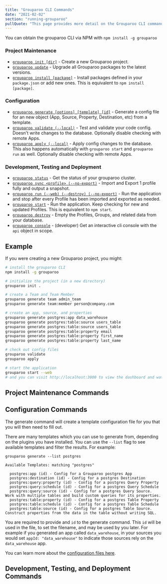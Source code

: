 ```yaml
---
title: "Grouparoo CLI Commands"
date: "2021-02-02"
section: "running-grouparoo"
pullQuote: "This page provides more detail on the Grouparoo CLI commands"
---
```


You can obtain the grouparoo CLI via NPM with `npm install -g grouparoo`

### Project Maintenance

- [`grouparoo init [dir]`](#init) - Create a new Grouparoo project.
- [`grouparoo update`](#update) - Upgrade all Grouparoo packages to the latest versions.
- [`grouparoo install [package]`](#install) - Install packages defined in your `package.json` or add new ones. This is equivalent to `npm install [package]`.

### Configuration

- [`grouparoo generate [options] [template] [id]`](#generate) - Generate a config file for an new object (App, Source, Property, Destination, etc) from a template.
- [`grouparoo validate (--local)`](#validate) - Test and validate your code config. Doesn't write changes to the database. Optionally disable checking with remote Apps.
- [`grouparoo apply (--local)`](#apply) - Apply config changes to the database. This also happens automatically with `grouparoo start` and `grouparoo run` as well. Optionally disable checking with remote Apps.

### Development, Testing and Deployment

- [`grouparoo status`](#status) - Get the status of your grouparoo cluster.
- [`grouparoo sync <profile> (--no-export)`](#sync) - Import and Export 1 profile fully and output a snapshot.
- [`grouparoo run (--web) (--destroy) (--no-export)`](#run) - Run the application and stop after every Profile has been imported and exported as needed.
- [`grouparoo start`](#start) - Run the application. Keep checking for new and updated Profiles. This is equivalent to `npm start`.
- [`grouparoo destroy`](#destroy) - Empty the Profiles, Groups, and related data from your database.
- [`grouparoo console`](#console) - (developer) Get an interactive cli console with the `api` object in scope.

## Example

If you were creating a new Grouparoo project, you might:

```bash
# install the grouparoo CLI
npm install -g grouparoo

# initialize the project (in a new directory)
grouparoo init .

# create a Team and Team Member
grouparoo generate team admin_team
grouparoo generate team:member person@company.com

# create an app, source, and properties
grouparoo generate postgres:app data_warehouse
grouparoo generate postgres:table:source users_table
grouparoo generate postgres:table:source users_table
grouparoo generate postgres:table:property email
grouparoo generate postgres:table:property first_name
grouparoo generate postgres:table:property last_name

# check out config files
grouparoo validate
grouparoo apply

# start the application
grouparoo start --web
# and you can visit http://localhost:3000 to view the dashboard and watch your data import
```

## Project Maintenance Commands

<CLICommand name="init" />

<CLICommand name="update" />

<CLICommand name="install" />

## Configuration Commands

<CLICommand name="generate" />

The generate command will create a template configuration file for you that you will then need to fill out.

There are many templates which you can use to generate from, depending on the plugins you have installed. You can use the `--list` flag to see available templates and filter the results. For example:

```
grouparoo generate --list postgres

Available Templates: matching "postgres"

  postgres:app (id) - Config for a Grouparoo postgres App
  postgres:destination (id) - Config for a postgres Destination
  postgres:query:property (id) - Config for a postgres Query Property
  postgres:query:schedule (id) - Config for a postgres Query Schedule
  postgres:query:source (id) - Config for a postgres Query Source. Work with multiple tables and build custom queries for its properties.
  postgres:table:property (id) - Config for a postgres Table Property
  postgres:table:schedule (id) - Config for a postgres Table Schedule
  postgres:table:source (id) - Config for a postgres Table Source. Construct properties from the data in the table without writing SQL.
```

You are required to provide and `id` to the generate command. This `id` will be used in the file, to set the filename, and may be used by you later. For example if you generated an app called `data_warehouse`, in your sources you would set `appId: "data_warehouse"` to indicate those sources rely on the `data_warehouse` app.

You can learn more about the [configuration files here](/docs/deployment/code-config).

<CLICommand name="validate" />

<CLICommand name="apply" />

## Development, Testing, and Deployment Commands

<CLICommand name="status" />

<CLICommand name="sync" />

<CLICommand name="run" />

<CLICommand name="start" />

<CLICommand name="destroy" />

<CLICommand name="console" />
